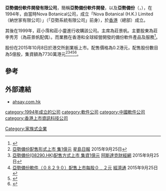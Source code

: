 '''亞勢備份軟件開發有限公司'''，簡稱'''亞勢備份軟件開發'''，以及'''亞勢備份'''（'''{{lang-en|Ahsay Backup Software Development Company Limited}}'''，{{hkex|8290}}），在1994年，由當時Nova Botanical公司，成立「Nova Botanical (H.K.) Limited（納世家有限公司）」（「亞勢系統有限公司」前身），於[[香港|香港]]（總部）成立。

其後在1999年，莊小霈和莊小靈進行收購該公司。主席為莊景帆。主要股東為莊李秀芳（為莊景帆配偶）。而業務在香港和全球經營開發的備份軟件產品及服務<ref>{{Cite web |url=http://www.ahsay.com.hk/tc/about-us/company-profile.jsp |title=亞勢備份軟件開發有限公司簡介 |accessdate=2015-09-26 |archive-date=2020-02-05 |archive-url=https://web.archive.org/web/20200205021712/http://www.ahsay.com.hk/tc/about-us/company-profile.jsp |dead-url=no }}</ref>。

股份在2015年10月8日於港交所創業板上市。配售價格為0.2港元，配售股份數目為5億股，集資額為7730萬港元<ref>[http://finance.sina.com.hk/news/-41-8109103/1.html 亞勢備份配售形式上市 集1億元] {{Webarchive|url=https://archive.is/20150926001200/http://finance.sina.com.hk/news/-41-8109103/1.html |date=2015-09-26 }}[[星島日報|星島日報]] 2015年9月25日</ref><ref>[http://www.aastocks.com/tc/stocks/news/aafn-news/NOW.694177/1 亞勢備份(08290.HK)配售方式上市 集資1億元] {{Wayback|url=http://www.aastocks.com/tc/stocks/news/aafn-news/NOW.694177/1 |date=20190914182555 }}[[阿斯達克財經網|阿斯達克財經網]] 2015年9月25日</ref><ref>[https://www.etnet.com.hk/www/tc/news/categorized_news_detail.php?newsid=ETN250925186&page=1&category=latest 亞勢備份軟件（０８２９０）配售上市每股０﹒２元] {{Wayback|url=https://www.etnet.com.hk/www/tc/news/categorized_news_detail.php?newsid=ETN250925186&page=1&category=latest |date=20191206021426 }}[[經濟通|經濟通]] 2015年9月25日</ref><ref>{{Cite web |url=http://gem.ednews.hk/listedco/listconews/GEM/2015/0925/GLN20150925004_C.pdf |title=亞勢備份軟件開發有限公司招股資料 |access-date=2015-09-26 |archive-url=https://web.archive.org/web/20160305191951/http://gem.ednews.hk/listedco/listconews/GEM/2015/0925/GLN20150925004_C.pdf |archive-date=2016-03-05 |dead-url=yes }}</ref><ref>{{Cite web |url=http://gem.ednews.hk/listedco/listconews/GEM/2015/0925/GLN20150925002_C.pdf |title=亞勢備份軟件開發有限公司招股通告 |access-date=2015-09-26 |archive-url=https://web.archive.org/web/20190222035720/http://gem.ednews.hk/listedco/listconews/GEM/2015/0925/GLN20150925002_C.pdf |archive-date=2019-02-22 |dead-url=yes }}</ref>。

==參考==
{{reflist}}

==外部連結==
*[http://www.ahsay.com.hk/ ahsay.com.hk] {{Wayback|url=http://www.ahsay.com.hk/ |date=20220419032041 }}




[[category:1994年成立的公司|category:1994年成立的公司]]
[[category:軟件公司|category:軟件公司]]
[[category:中國軟件公司|category:中國軟件公司]]
[[category:香港上市資訊科技公司|category:香港上市資訊科技公司]]
[[Category:家族式企業|Category:家族式企業]]